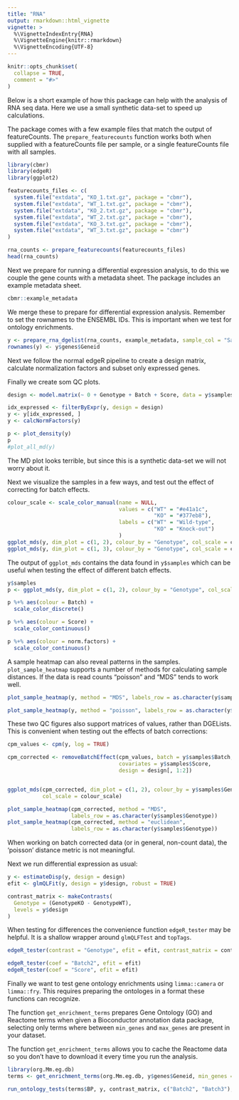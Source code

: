 ```yaml
---
title: "RNA"
output: rmarkdown::html_vignette
vignette: >
  %\VignetteIndexEntry{RNA}
  %\VignetteEngine{knitr::rmarkdown}
  %\VignetteEncoding{UTF-8}
---
```


```r
knitr::opts_chunk$set(
  collapse = TRUE,
  comment = "#>"
)
```

Below is a short example of how this package can help with the analysis of RNA
seq data. Here we use a small synthetic data-set to speed up calculations.

The package comes with a few example files that match the output of featureCounts.
The `prepare_featurecounts` function works both when supplied with a
featureCounts file per sample, or a single featureCounts file with all samples.
```r
library(cbmr)
library(edgeR)
library(ggplot2)

featurecounts_files <- c(
  system.file("extdata", "KO_1.txt.gz", package = "cbmr"),
  system.file("extdata", "WT_1.txt.gz", package = "cbmr"),
  system.file("extdata", "KO_2.txt.gz", package = "cbmr"),
  system.file("extdata", "WT_2.txt.gz", package = "cbmr"),
  system.file("extdata", "KO_3.txt.gz", package = "cbmr"),
  system.file("extdata", "WT_3.txt.gz", package = "cbmr")
)

rna_counts <- prepare_featurecounts(featurecounts_files)
head(rna_counts)
```

Next we prepare for running a differential expression analysis, to do this we 
couple the gene counts with a metadata sheet. The package includes an example 
metadata sheet.

```r
cbmr::example_metadata
```

We merge these to prepare for differential expression analysis. Remember to set
the rownames to the ENSEMBL IDs. This is important when we test for ontology enrichments.
```r
y <- prepare_rna_dgelist(rna_counts, example_metadata, sample_col = "Sample.ID")
rownames(y) <- y$genes$Geneid
```

Next we follow the normal edgeR pipeline to create a design matrix, calculate
normalization factors and subset only expressed genes.

Finally we create som QC plots.
```r
design <- model.matrix(~ 0 + Genotype + Batch + Score, data = y$samples)

idx_expressed <- filterByExpr(y, design = design)
y <- y[idx_expressed, ]
y <- calcNormFactors(y)

p <- plot_density(y)
p
#plot_all_md(y)
```
The MD plot looks terrible, but since this is a synthetic data-set we will 
not worry about it.

Next we visualize the samples in a few ways, and test out the effect of correcting
for batch effects.

```r
colour_scale <- scale_color_manual(name = NULL, 
                                   values = c("WT" = "#e41a1c",
                                              "KO" = "#377eb8"), 
                                   labels = c("WT" = "Wild-type",
                                              "KO" = "Knock-out")
                                   )
ggplot_mds(y, dim_plot = c(1, 2), colour_by = "Genotype", col_scale = colour_scale)
ggplot_mds(y, dim_plot = c(1, 3), colour_by = "Genotype", col_scale = colour_scale)
```

The output of `ggplot_mds` contains the data found in `y$samples` which can be 
useful when testing the effect of different batch effects.

```r
y$samples
p <- ggplot_mds(y, dim_plot = c(1, 2), colour_by = "Genotype", col_scale = colour_scale)

p %+% aes(colour = Batch) +
  scale_color_discrete()

p %+% aes(colour = Score) +
  scale_color_continuous()

p %+% aes(colour = norm.factors) +
  scale_color_continuous()
```

A sample heatmap can also reveal patterns in the samples. `plot_sample_heatmap` 
supports a number of methods for calculating sample distances.
If the data is read counts "poisson" and "MDS" tends to work well.

```r
plot_sample_heatmap(y, method = "MDS", labels_row = as.character(y$samples$Genotype))
```

```r
plot_sample_heatmap(y, method = "poisson", labels_row = as.character(y$samples$Genotype))
```

These two QC figures also support matrices of values, rather than DGELists.
This is convenient when testing out the effects of batch corrections:

```r
cpm_values <- cpm(y, log = TRUE)

cpm_corrected <- removeBatchEffect(cpm_values, batch = y$samples$Batch, 
                                   covariates = y$samples$Score, 
                                   design = design[, 1:2])


ggplot_mds(cpm_corrected, dim_plot = c(1, 2), colour_by = y$samples$Genotype, 
           col_scale = colour_scale)

plot_sample_heatmap(cpm_corrected, method = "MDS", 
                    labels_row = as.character(y$samples$Genotype))
plot_sample_heatmap(cpm_corrected, method = "euclidean", 
                    labels_row = as.character(y$samples$Genotype))
```

When working on batch corrected data (or in general, non-count data), 
the 'poisson' distance metric is not meaningful.

Next we run differential expression as usual:
```r
y <- estimateDisp(y, design = design)
efit <- glmQLFit(y, design = y$design, robust = TRUE)

contrast_matrix <- makeContrasts(
  Genotype = (GenotypeKO - GenotypeWT),
  levels = y$design
)
```

When testing for differences the convenience function `edgeR_tester` may be helpful.
It is a shallow wrapper around `glmQLFTest` and `topTags`.

```r
edgeR_tester(contrast = "Genotype", efit = efit, contrast_matrix = contrast_matrix)

edgeR_tester(coef = "Batch2", efit = efit)
edgeR_tester(coef = "Score", efit = efit)
```

Finally we want to test gene ontology enrichments using `limma::camera` or `limma::fry`. 
This requires preparing the ontologes in a format these functions can recognize.

The function `get_enrichment_terms` prepares Gene Ontology (GO) and Reactome terms when
given a Bioconductor annotation data package, selecting only terms where between
`min_genes` and `max_genes` are present in your dataset.

The function `get_enrichment_terms` allows you to cache the Reactome data so you
don't have to download it every time you run the analysis.
```r
library(org.Mm.eg.db)
terms <- get_enrichment_terms(org.Mm.eg.db, y$genes$Geneid, min_genes = 5, max_genes = 500)

run_ontology_tests(terms$BP, y, contrast_matrix, c("Batch2", "Batch3"), limma::camera)
```

